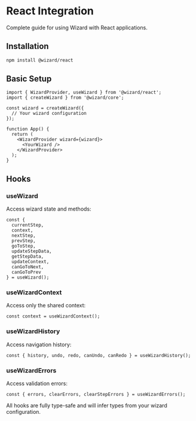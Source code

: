 # React Integration


Complete guide for using Wizard with React applications.

## Installation

```bash
npm install @wizard/react
```

## Basic Setup

```tsx
import { WizardProvider, useWizard } from '@wizard/react';
import { createWizard } from '@wizard/core';

const wizard = createWizard({
  // Your wizard configuration
});

function App() {
  return (
    <WizardProvider wizard={wizard}>
      <YourWizard />
    </WizardProvider>
  );
}
```

## Hooks

### useWizard

Access wizard state and methods:

```tsx
const {
  currentStep,
  context,
  nextStep,
  prevStep,
  goToStep,
  updateStepData,
  getStepData,
  updateContext,
  canGoToNext,
  canGoToPrev
} = useWizard();
```

### useWizardContext

Access only the shared context:

```tsx
const context = useWizardContext();
```

### useWizardHistory

Access navigation history:

```tsx
const { history, undo, redo, canUndo, canRedo } = useWizardHistory();
```

### useWizardErrors

Access validation errors:

```tsx
const { errors, clearErrors, clearStepErrors } = useWizardErrors();
```

<Callout type="info" title="Type Safety">
  All hooks are fully type-safe and will infer types from your wizard configuration.
</Callout>